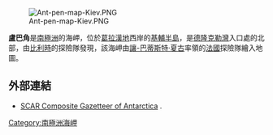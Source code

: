 {{unreferenced|time=2013-10-27T05:35:31+00:00}}
[[Image:Ant-pen-map-Kiev.PNG|thumb]]

{{coord|65|4|S|63|56|W|source:GNIS|display=title}}

'''盧巴角'''是[[南極洲|南極洲]]的海岬，位於[[葛拉漢地|葛拉漢地]]西岸的[[基輔半島|基輔半島]]，是[[德隆克勒灣|德隆克勒灣]]入口處的北部，由[[比利時|比利時]]的探險隊發現，該海岬由[[讓-巴蒂斯特·夏古|讓-巴蒂斯特·夏古]]率領的[[法國|法國]]探險隊繪入地圖。

==外部連結==
* [http://data.aad.gov.au/aadc/gaz/scar/ SCAR Composite Gazetteer of Antarctica] {{WebCite|url=https://www.webcitation.org/5ug2CfC7m?url=http://data.aad.gov.au/aadc/gaz/scar/ |date=20101202140255 |dateformat=iso }}.

{{DEFAULTSORT:Loubat Point}}
[[Category:南極洲海岬|Category:南極洲海岬]]


{{GrahamCoast-geo-stub}}